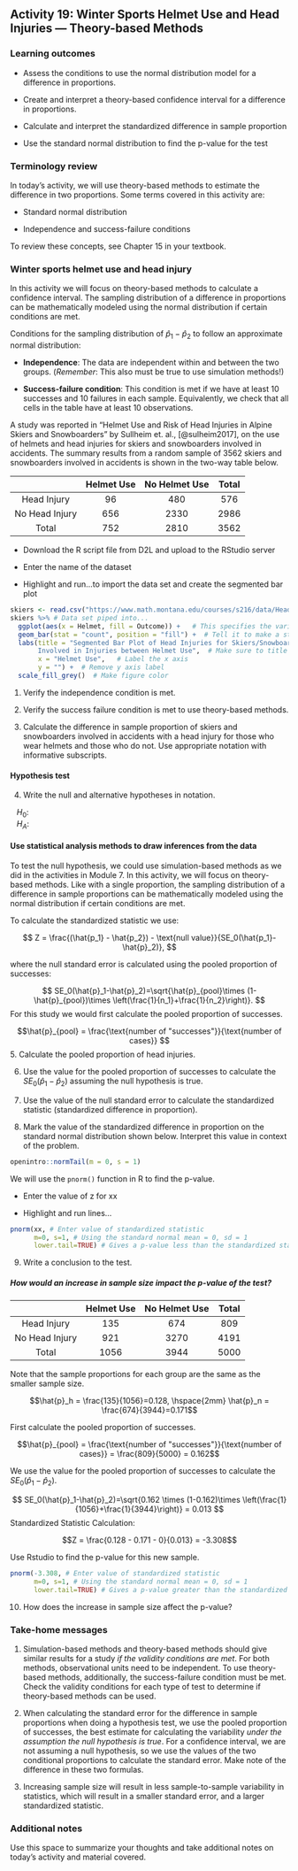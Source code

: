 ## Activity 19:  Winter Sports Helmet Use and Head Injuries --- Theory-based Methods

\setstretch{1}

### Learning outcomes

* Assess the conditions to use the normal distribution model for a difference in proportions.

* Create and interpret a theory-based confidence interval for a difference in proportions.

* Calculate and interpret the standardized difference in sample proportion 

* Use the standard normal distribution to find the p-value for the test

### Terminology review
In today's activity, we will use theory-based methods to estimate the difference in two proportions. Some terms covered in this activity are:

* Standard normal distribution

* Independence and success-failure conditions

To review these concepts, see Chapter 15 in your textbook.

### Winter sports helmet use and head injury 

In this activity we will focus on theory-based methods to calculate a confidence interval.  The sampling distribution of a difference in proportions can be mathematically modeled using the normal distribution if certain conditions are met.

Conditions for the sampling distribution of $\hat{p}_1-\hat{p}_2$ to follow an approximate normal distribution:

* **Independence**: The data are independent within and between the two groups. (*Remember*: This also must be true to use simulation methods!)

* **Success-failure condition**: This condition is met if we have at least 10 successes and 10 failures in each sample. Equivalently, we check that all cells in the table have at least 10 observations.

A study was reported in "Helmet Use and Risk of Head Injuries in Alpine Skiers and Snowboarders" by Sullheim et. al., [@sulheim2017], on the use of helmets and head injuries for skiers and snowboarders involved in accidents.  The summary results from a random sample of 3562 skiers and snowboarders involved in accidents is shown in the two-way table below. 

|                | Helmet Use | No Helmet Use | Total |
|:--------------:|:----------:|:-------------:|:-----:|
| Head Injury    |     96     |      480      |  576  |
| No Head Injury |     656    |      2330     |  2986 |
| Total          |     752    |      2810     |  3562 |

* Download the R script file from D2L and upload to the RStudio server

* Enter the name of the dataset 

* Highlight and run...to import the data set and create the segmented bar plot

```r
skiers <- read.csv("https://www.math.montana.edu/courses/s216/data/HeadInjuries.csv") # Read data set in
skiers %>% # Data set piped into...
  ggplot(aes(x = Helmet, fill = Outcome)) +   # This specifies the variables
  geom_bar(stat = "count", position = "fill") +  # Tell it to make a stacked bar plot
  labs(title = "Segmented Bar Plot of Head Injuries for Skiers/Snowboarders
       Involved in Injuries between Helmet Use",  # Make sure to title your plot
       x = "Helmet Use",   # Label the x axis
       y = "") +  # Remove y axis label
  scale_fill_grey()  # Make figure color
```

1. Verify the independence condition is met.

\vspace{0.6in}

2. Verify the success failure condition is met to use theory-based methods.

\vspace{1in}

3. Calculate the difference in sample proportion of skiers and snowboarders involved in accidents with a head injury for those who wear helmets and those who do not.  Use appropriate notation with informative subscripts.

\vspace{0.8in}

<!-- #### Confidence interval {-} -->

<!-- To find a confidence interval for the difference in proportions we will add and subtract the margin of error from the point estimate to find the two endpoints. -->

<!--  $$\hat{p}_1-\hat{p}_2\pm z^*\times SE(\hat{p}_1-\hat{p}_2), \hspace{.2cm} \text{where}$$ -->
<!--  $$SE(\hat{p}_1-\hat{p}_2) = \sqrt{\frac{\hat{p}_1 \times  (1-\hat{p}_1)}{n_1}+\frac{\hat{p}_2 \times  (1-\hat{p}_2)}{n_2}}$$ -->

<!-- In this formula, we use the sample proportions for each group to calculate the standard error for the difference in proportions since we are not assuming that the true difference is zero. -->

<!-- <!-- To calculate the standard error for a difference in proportions to create a 90\% confidence interval we substitute in the two sample proportions and the sample size for each group into the equation above. --> 

<!-- 2. Calculate the standard error for a difference in proportions to find a 90\% confidence interval. -->

<!-- \vspace{0.5in} -->

<!-- <!-- $$n_1 = 752, n_2 = 2810, \hat{p}_h = \frac{96}{752} = 0.128, \hat{p}_n = \frac{480}{2810} = 0.171$$ --> 

<!-- <!--  $$SE(\hat{p}_1-\hat{p}_2) = \sqrt{\frac{0.128\times (1-0.128)}{752}+\frac{0.171\times (1-0.171)}{2810}} = 0.014$$ --> 

<!-- Recall that the $z^*$ multiplier is the percentile of a standard normal distribution that corresponds to our confidence level. If our confidence level is 90\%, we find the Z values that encompass the middle 90\% of the standard normal distribution. If 90\% of the standard normal distribution should be in the middle, that leaves 10\% in the tails, or 5\% in each tail.  The `qnorm()` function in R will tell us the $z^*$ value for the desired percentile (in this case, 90\% + 5\% = 95\% percentile).  -->

<!-- ```{r, echo=TRUE, collapse=FALSE} -->
<!-- qnorm(0.95, lower.tail = TRUE) # Multiplier for 90% confidence interval -->
<!-- ``` -->


<!-- ```{r standNormc, warning=FALSE, out.width="50%"} -->
<!-- openintro::normTail(m = 0, s = 1) -->
<!-- ``` -->

<!-- \vspace{1mm} -->


<!-- Remember that the margin of error is the value added and subtracted to the sample difference in proportions to find the endpoints for the confidence interval. -->

<!-- $$ME = z^*\times SE(\hat{p}_1 - \hat{p}_2)$$ -->

<!-- 3. Using the multiplier of $z^*$ = 1.645 and the calculated standard error, calculate the **margin of error** for a 90\% confidence interval. -->

<!-- \vspace{0.6in} -->

<!-- 4. Calculate the 90\% confidence interval for the parameter of interest.  -->

<!-- \vspace{1in} -->

<!-- 5. Interpret the confidence interval found in question 4 in context of the problem. -->

<!-- \vspace{1in} -->

#### Hypothesis test {-}

4. Write the null and alternative hypotheses in notation. 

|    $H_0$: 
\vspace{0.2in}

|    $H_A$:
\vspace{0.2in}


#### Use statistical analysis methods to draw inferences from the data {-}

To test the null hypothesis, we could use simulation-based methods as we did in the activities in Module 7. In this activity, we will focus on theory-based methods.  Like with a single proportion, the sampling distribution of a difference in sample proportions can be mathematically modeled using the normal distribution if certain conditions are met.

To calculate the standardized statistic we use: 

$$
Z = \frac{(\hat{p_1} - \hat{p_2}) - \text{null value}}{SE_0(\hat{p_1}-\hat{p}_2)},
$$

where the null standard error is calculated using the pooled proportion of successes:

$$
SE_0(\hat{p}_1-\hat{p}_2)=\sqrt{\hat{p}_{pool}\times (1-\hat{p}_{pool})\times \left(\frac{1}{n_1}+\frac{1}{n_2}\right)}.
$$
For this study we would first calculate the pooled proportion of successes.

$$\hat{p}_{pool} = \frac{\text{number of "successes"}}{\text{number of cases}} $$
5.  Calculate the pooled proportion of head injuries.

\vspace{0.8in}

6. Use the value for the pooled proportion of successes to calculate the $SE_0(\hat{p}_1 - \hat{p}_2)$ assuming the null hypothesis is true.

\vspace{1in}

7. Use the value of the null standard error to calculate the standardized statistic (standardized difference in proportion).

\vspace{0.8in}

8. Mark the value of the standardized difference in proportion on the standard normal distribution shown below.  Interpret this value in context of the problem.

\vspace{1mm}

```r
openintro::normTail(m = 0, s = 1)
```

\vspace{0.6in}

We will use the `pnorm()` function in R to find the p-value. 

* Enter the value of z for xx

* Highlight and run lines...

```r
pnorm(xx, # Enter value of standardized statistic
      m=0, s=1, # Using the standard normal mean = 0, sd = 1
      lower.tail=TRUE) # Gives a p-value less than the standardized statistic
```

9. Write a conclusion to the test.

\vspace{1in}

<!-- ### Effect of sample size  -->

<!-- How would an increase in sample size impact the width of the confidence interval.  Suppose in another sample of skiers and snowboards involved in accidents we saw these results: -->

<!-- |                | Helmet Use | No Helmet Use | Total | -->
<!-- |:--------------:|:----------:|:-------------:|:-----:| -->
<!-- | Head Injury    |     135    |      674      |  809  | -->
<!-- | No Head Injury |     921    |      3270     |  4191 | -->
<!-- | Total          |     1056   |      3944     |  5000 | -->

<!-- Note that the sample proportions for each group are the same as the smaller sample size. -->

<!-- $$\hat{p}_h = \frac{135}{1056}=0.128, \hspace{2mm} \hat{p}_n = \frac{674}{3944}=0.171$$ -->

<!--  $$SE(\hat{p}_1-\hat{p}_2) = \sqrt{\frac{0.128\times (1-0.128)}{1056}+\frac{0.171\times (1-0.171)}{3944}} = 0.012$$ -->
<!-- Margin of Error for 90\% confidence interval: -->

<!-- $$ME = 1.645 \times 0.012 = 0.020$$ -->
<!-- \newpage -->

<!-- 90\% Confidence Interval: -->

<!-- $$(0.128 - 0.171) \pm 0.02$$ -->
<!-- $$(-0.063, -0.023)$$ -->
<!-- 9. How did an increase in sample size impact the width of the confidence interal? -->

<!-- \vspace{0.4in} -->

##### How would an increase in sample size impact the p-value of the test? {-}

|                | Helmet Use | No Helmet Use | Total |
|:--------------:|:----------:|:-------------:|:-----:|
| Head Injury    |     135    |      674      |  809  |
| No Head Injury |     921    |      3270     |  4191 |
| Total          |     1056   |      3944     |  5000 |

Note that the sample proportions for each group are the same as the smaller sample size.

$$\hat{p}_h = \frac{135}{1056}=0.128, \hspace{2mm} \hat{p}_n = \frac{674}{3944}=0.171$$

First calculate the pooled proportion of successes.

$$\hat{p}_{pool} = \frac{\text{number of "successes"}}{\text{number of cases}} = \frac{809}{5000} = 0.162$$

We use the value for the pooled proportion of successes to calculate the $SE_0(\hat{p}_1 - \hat{p}_2)$.


$$
SE_0(\hat{p}_1-\hat{p}_2)=\sqrt{0.162 \times (1-0.162)\times \left(\frac{1}{1056}+\frac{1}{3944}\right)} = 0.013
$$
Standardized Statistic Calculation:

$$Z = \frac{0.128 - 0.171 - 0}{0.013} = -3.308$$

Use Rstudio to find the p-value for this new sample.  

```r
pnorm(-3.308, # Enter value of standardized statistic
      m=0, s=1, # Using the standard normal mean = 0, sd = 1
      lower.tail=TRUE) # Gives a p-value greater than the standardized statistic
```

10.  How does the increase in sample size affect the p-value?

\vspace{0.4in}


<!-- 10. Calculate the standard error for the difference in sample proportions for this new sample to find a 90\% confidence interval. -->
<!-- \vspace{0.8in} -->


<!-- 11. Calculate the margin of error for a 90\% confidence interval using a multiplier of $z^*$ = 1.645 for this new sample.  Is the margin of error larger or smaller than the margin of error for the original study? -->
<!-- \vspace{.8in} -->

<!-- 12.  Calculate the 90\% confidence interval for this new study using the margin of error from question 10.   -->
<!-- \vspace{.8in} -->

<!-- 13.  Is the confidence interval calculated in question 12 with the larger sample size wider or narrower than the confidence interval in question 6? Why? -->
\vspace{.8in}

\newpage

### Take-home messages

1. Simulation-based methods and theory-based methods should give similar results for a study *if the validity conditions are met*.  For both methods, observational units need to be independent. To use theory-based methods, additionally, the success-failure condition must be met. Check the validity conditions for each type of test to determine if theory-based methods can be used.

2. When calculating the standard error for the difference in sample proportions when doing a hypothesis test, we use the pooled proportion of successes, the best estimate for calculating the variability *under the assumption the null hypothesis is true*.  For a confidence interval, we are not assuming a null hypothesis, so we use the values of the two conditional proportions to calculate the standard error.  Make note of the difference in these two formulas. 

3.  Increasing sample size will result in less sample-to-sample variability in statistics, which will result in a smaller standard error, and a larger standardized statistic.  

### Additional notes

Use this space to summarize your thoughts and take additional notes on today's activity and material covered.

\newpage
